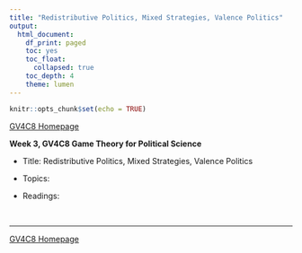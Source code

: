```yaml
---
title: "Redistributive Politics, Mixed Strategies, Valence Politics"
output:
  html_document:
    df_print: paged
    toc: yes
    toc_float:
      collapsed: true
    toc_depth: 4
    theme: lumen
---
```


```r
knitr::opts_chunk$set(echo = TRUE)
```

```{=html}
<style>
  body .main-container {
    max-width: 1100px;
    font-size: 12pt;
  }
</style>
```
[GV4C8 Homepage](https://kevinli03.github.io/notes/#GV4C8_Game_Theory)

**Week 3, GV4C8 Game Theory for Political Science**

-   Title: Redistributive Politics, Mixed Strategies, Valence Politics

-   Topics: 

-   Readings:

<br />

------------------------------------------------------------------------

[GV4C8 Homepage](https://kevinli03.github.io/notes/#GV4C8_Game_Theory)
